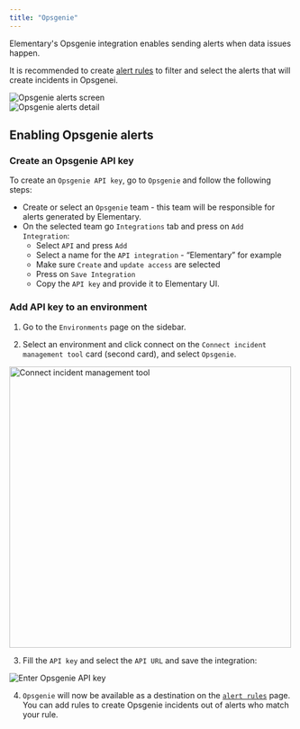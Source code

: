 ```yaml
---
title: "Opsgenie"
---
```


Elementary's Opsgenie integration enables sending alerts when data issues happen.

It is recommended to create [alert rules](/features/alerts-and-incidents/alert-rules) to filter and select the alerts that will create incidents in Opsgenei.


<Frame>
  <div className="dark:bg-white rounded-md p-1">
    <img
      src="https://res.cloudinary.com/diuctyblm/image/upload/v1719735768/Opsgenie_alerts_screenshot_wlkofn.png"
      alt="Opsgenie alerts screen"
    />
  </div>
</Frame>

<Frame>
  <div className="dark:bg-white rounded-md p-1">
    <img
      src="https://res.cloudinary.com/diuctyblm/image/upload/v1719735768/Opsgenie_alert_detail_zrqkb2.png"
      alt="Opsgenie alerts detail"
    />
  </div>
</Frame>

## Enabling Opsgenie alerts

### Create an Opsgenie API key

To create an `Opsgenie API key`, go to `Opsgenie` and follow the following steps:

- Create or select an `Opsgenie` team - this team will be responsible for alerts generated by Elementary.
- On the selected team go `Integrations` tab and press on `Add Integration`:
  - Select `API` and press `Add`
  - Select a name for the  `API integration` - “Elementary” for example
  - Make sure `Create` and `update access` are selected
  - Press on `Save Integration`
  - Copy the `API key` and provide it to Elementary UI.

### Add API key to an environment

1. Go to the `Environments` page on the sidebar.

2. Select an environment and click connect on the `Connect incident management tool` card (second card), and select `Opsgenie`.

<Frame>
  <div className="dark:bg-white rounded-md p-1">
    <img
      src="https://res.cloudinary.com/diuctyblm/image/upload/v1719556084/pagerduty_connect_environment_nyfv6z.png"
      alt="Connect incident management tool"
      width="500"
    />
  </div>
</Frame>

3. Fill the `API key` and select the `API URL` and save the integration:

<Frame>
  <div className="dark:bg-white rounded-md p-1">
    <img
      src="https://res.cloudinary.com/diuctyblm/image/upload/v1719735768/connect_opsgenie_jnftqf.png"
      alt="Enter Opsgenie API key"
    />
  </div>
</Frame>

4. `Opsgenie` will now be available as a destination on the [`alert rules`](/features/alerts-and-incidents/alert-rules) page. You can add rules to create Opsgenie incidents out of alerts who match your rule. 